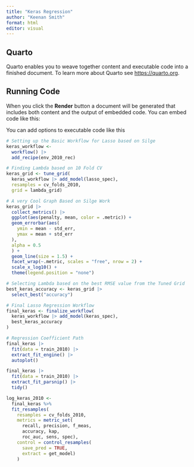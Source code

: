 ```yaml
---
title: "Keras Regression"
author: "Keenan Smith"
format: html
editor: visual
---
```


## Quarto

Quarto enables you to weave together content and executable code into a finished document. To learn more about Quarto see <https://quarto.org>.

## Running Code

When you click the **Render** button a document will be generated that includes both content and the output of embedded code. You can embed code like this:

You can add options to executable code like this

```r
# Setting up the Basic Workflow for Lasso based on Silge
keras_workflow <-
  workflow() |>
  add_recipe(env_2010_rec)

# Finding Lambda based on 10 Fold CV
keras_grid <- tune_grid(
  keras_workflow |> add_model(lasso_spec),
  resamples = cv_folds_2010,
  grid = lambda_grid)

# A very Cool Graph Based on Silge Work
keras_grid |>
  collect_metrics() |>
  ggplot(aes(penalty, mean, color = .metric)) +
  geom_errorbar(aes(
    ymin = mean - std_err,
    ymax = mean + std_err
  ),
  alpha = 0.5
  ) +
  geom_line(size = 1.5) +
  facet_wrap(~.metric, scales = "free", nrow = 2) +
  scale_x_log10() +
  theme(legend.position = "none")

# Selecting Lambda based on the best RMSE value from the Tuned Grid
best_keras_accuracy <- keras_grid |>
  select_best("accuracy")

# Final Lasso Regression Workflow
final_keras <- finalize_workflow(
  keras_workflow |> add_model(keras_spec),
  best_keras_accuracy
)

# Regression Coefficient Path
final_keras |>
  fit(data = train_2010) |>
  extract_fit_engine() |>
  autoplot()

final_keras |>
  fit(data = train_2010) |>
  extract_fit_parsnip() |>
  tidy()

log_keras_2010 <- 
  final_keras %>% 
  fit_resamples(
    resamples = cv_folds_2010, 
    metrics = metric_set(
      recall, precision, f_meas, 
      accuracy, kap,
      roc_auc, sens, spec),
    control = control_resamples(
      save_pred = TRUE,
      extract = get_model)
    ) 
```